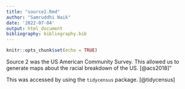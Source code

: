 ```yaml
---
title: "source2.Rmd"
author: "Samruddhi Naik"
date: '2022-07-04'
output: html_document
bibliography: bibliography.bib
---
```


```r
knitr::opts_chunk$set(echo = TRUE)
```


Source 2 was the US American Community Survey. This allowed us to generate maps about the racial breakdown of the US. [@acs2018]"

This was accessed by using the `tidycensus` package. [@tidycensus]
